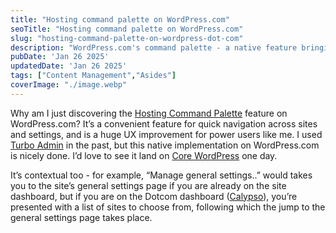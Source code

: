```yaml
---
title: "Hosting command palette on WordPress.com"
seoTitle: "Hosting command palette on WordPress.com"
slug: "hosting-command-palette-on-wordpress-dot-com"
description: "WordPress.com's command palette - a native feature bringing powerful keyboard shortcuts and quick navigation to streamline site management."
pubDate: 'Jan 26 2025'
updatedDate: 'Jan 26 2025'
tags: ["Content Management","Asides"]
coverImage: "./image.webp"
---
```


Why am I just discovering the [Hosting Command Palette](https://wordpress.com/support/navigate-wordpress-com-with-your-keyboard/) feature on WordPress.com? It’s a convenient feature for quick navigation across sites and settings, and is a huge UX improvement for power users like me. I used [Turbo Admin](https://turbo-admin.com/) in the past, but this native implementation on WordPress.com is nicely done. I’d love to see it land on [Core WordPress](https://wordpress.org/) one day.

<R2Image imageKey="assets/hosting-command-palette-on-wordpress-dot-com-1871638e-cd98-8027-93aa-dda3199b9563.png" alt="Hosting Command Palette feature on WordPress.com for quick navigation" />

It’s contextual too - for example, “Manage general settings..” would takes you to the site’s general settings page if you are already on the site dashboard, but if you are on the Dotcom dashboard ([Calypso](https://github.com/Automattic/wp-calypso)), you’re presented with a list of sites to choose from, following which the jump to the general settings page takes place.
